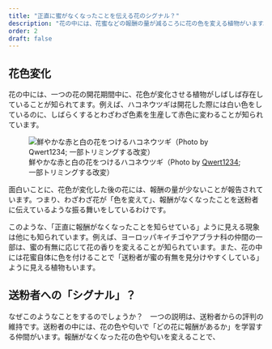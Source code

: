 ```yaml
---
title: "正直に蜜がなくなったことを伝える花のシグナル？"
description: "花の中には、花蜜などの報酬の量が減るころに花の色を変える植物がいます。まるで色を変えることで報酬がなくなったことを「正直」に送粉者に伝えているようなこの振る舞いの裏にある、適応的な意義を研究してみました。"
order: 2
draft: false
---
```


## 花色変化
花の中には、一つの花の開花期間中に、花色が変化させる植物がしばしば存在していることが知られてます。例えば、ハコネウツギは開花した際には白い色をしているのに、しばらくするとわざわざ色素を生産して赤色に変わることが知られています。

![鮮やかな赤と白の花をつけるハコネウツギ（Photo by [Qwert1234](https://commons.wikimedia.org/wiki/File:Weigela_coraeensis_10.JPG); 一部トリミングする改変）](floral_color_change/Weigela_coraeensis_10_small.jpg)

面白いことに、花色が変化した後の花には、報酬の量が少ないことが報告されています。つまり、わざわざ花が「色を変えて」、報酬がなくなったことを送粉者に伝えているような振る舞いをしているわけです。

このような、「正直に報酬がなくなったことを知らせている」ように見える現象は他にも知られています。例えば、ヨーロッパキイチゴやアブラナ科の仲間の一部は、蜜の有無に応じて花の香りを変えることが知られています。また、花の中には花蜜自体に色を付けることで「送粉者が蜜の有無を見分けやすくしている」ように見える植物もいます。

## 送粉者への「シグナル」？
なぜこのようなことをするのでしょうか？　一つの説明は、送粉者からの評判の維持です。送粉者の中には、花の色や匂いで「どの花に報酬があるか」を学習する仲間がいます。報酬がなくなった花の色や匂いを変えることで、
